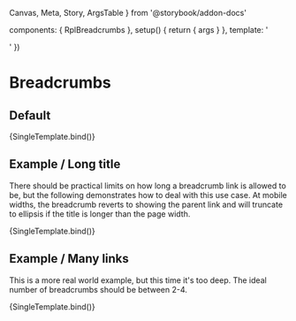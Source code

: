   Canvas,
  Meta,
  Story,
  ArgsTable
} from '@storybook/addon-docs'

  components: { RplBreadcrumbs },
  setup() {
    return { args }
  },
  template: '<div class="sb-container"><RplBreadcrumbs v-bind="args" /></div>'
})

<Meta title='Core/Navigation/Breadcrumbs' component={RplBreadcrumbs} />

# Breadcrumbs

<ArgsTable of={RplBreadcrumbs} />

## Default

<Canvas>
  <Story
    name='Default'
    play={a11yStoryCheck}
    args={{
      items: [
        { label: 'Home', url: '/' },
        { label: 'About the VIC Government', url: '#' },
        { label: "Using Victoria's data", url: '#' }
      ]
    }}
  >
    {SingleTemplate.bind()}
  </Story>
</Canvas>

## Example / Long title

There should be practical limits on how long a breadcrumb link is allowed to be, but the following demonstrates how
to deal with this use case. At mobile widths, the breadcrumb reverts to showing the parent link and will truncate to
ellipsis if the title is longer than the page width.

<Canvas>
  <Story
    name='Example/Long title'
    play={a11yStoryCheck}
    args={{
      items: [
        { label: 'Home is the traditional entry point to any website', url: '/' },
        { label: 'An extraordinarily long title that really should not be allowed but will be useful to test mobile width', url: '#' }
      ]
    }}
  >
    {SingleTemplate.bind()}
  </Story>
</Canvas>

## Example / Many links

This is a more real world example, but this time it's too deep. The ideal number of breadcrumbs should be between 2-4.

<Canvas>
  <Story
    name='Example/Many links'
    play={a11yStoryCheck}
    args={{
      items: [
        { label: 'Home', url: '/' },
        { label: 'About the VIC Government', url: '#' },
        { label: 'The state government', url: '#' },
        { label: 'Victoria is the state', url: '#' },
        { label: 'VIC government data', url: '#' },
        { label: "Using Victoria's data", url: '#' }
      ]
    }}
  >
    {SingleTemplate.bind()}
  </Story>
</Canvas>
